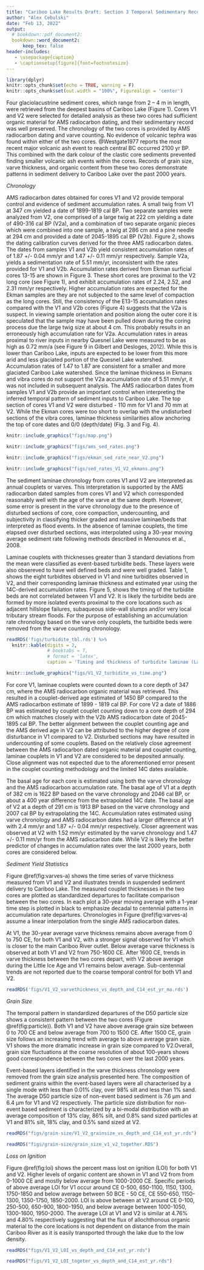 ```yaml
---
title: "Cariboo Lake Results Draft: Section 3 Temporal Sedimentary Record"
author: "Alex Cebulski"
date: "Feb 13, 2022"
output:
  # bookdown::pdf_document2:
  bookdown::word_document2:
      keep_tex: false
header-includes:
   - \usepackage{caption}
   - \captionsetup[figure]{font=footnotesize}
---
```


```r
library(dplyr)
knitr::opts_chunk$set(echo = TRUE, warning = F)
knitr::opts_chunk$set(out.width = "100%", Figurealign = 'center')
```

Four glaciolacustrine sediment cores, which range from 2 – 4 m in length, were retrieved from the deepest basins of Cariboo Lake (Figure 1). Cores V1 and V2 were selected for detailed analysis as these two cores had sufficient organic material for AMS radiocarbon dating, and their sedimentary record was well preserved. The chronology of the two cores is provided by AMS radiocarbon dating and varve counting. No evidence of volcanic tephra was found within either of the two cores. @Westgate1977 reports the most recent major volcanic ash event to reach central BC occurred 2100 yr BP. This combined with the dark colour of the clastic core sediments prevented finding smaller volcanic ash events within the cores.   Records of grain size, varve thickness, and organic content from these two cores demonstrate patterns in sediment delivery to Cariboo Lake over the past 2000 years.

*Chronology*

AMS radiocarbon dates obtained for cores V1 and V2 provide temporal control and evidence of sediment accumulation rates. A small twig from V1 at 347 cm yielded a date of 1899-1819 cal BP. Two separate samples were analyzed from V2, one comprised of a large twig at 222 cm yielding a date of 490-316 cal BP (V2a), and a combination of two separate organic pieces which were combined into one sample, a twig at 286 cm and a pine needle at 294 cm and provided a date of 2045-1895 cal BP (V2b). Figure 2, shows the dating calibration curves derived for the three AMS radiocarbon dates. The dates from samples V1 and V2b yield consistent accumulation rates of of 1.87 +/- 0.04 mm/yr and 1.47 +/- 0.11 mm/yr respectively. Sample V2a, yields a sedimentation rate of 5.51 mm/yr, inconsistent with the rates provided for V1 and V2b. Accumulation  rates derived from Ekman surficial cores 13-15 are shown in Figure 3. These short cores are proximal to the V2 long core (see Figure 1), and exhibit accumulation rates of 2.24, 2.52, and 2.31 mm/yr respectively. Higher accumulation rates are expected for the Ekman samples are they are not subjected to the same level of compaction as the long cores. Still, the consistency of the E13-15 accumulation rates compared with the V1 and V2b cores (Figure 4) suggests that the V2a is suspect. In viewing sample orientation and position along the outer core it is speculated that the sample may have been pulled down during the coring process due the large twig size at about 4 cm. This probably results in an erroneously high accumulation rate for V2a. Accumulation rates in areas proximal to river inputs in nearby Quesnel Lake were measured to be as high as 0.72 mm/a (see Figure 9 in Gilbert and Desloges, 2012). While this is lower than Cariboo Lake, inputs are expected to be lower from this more arid and less glaciated portion of the Quesnel Lake watershed. Accumulation rates of 1.47 to 1.87 are consistent for a smaller and more glaciated Cariboo Lake watershed. Since the laminae thickness in Ekmans and vibra cores do not support the V2a accumulation rate of 5.51 mm/yr, it was not included in subsequent analysis. The AMS radiocarbon dates from samples V1 and V2b provide an important control when interpreting the inferred temporal pattern of sediment inputs to Cariboo Lake.  The top section of cores V1 and V2 were disturbed - 110 mm for V1 and 70 mm at V2. While the Ekman cores were too short to overlap with the undisturbed sections of the vibra cores, laminae thickness similarities allow anchoring the top of core dates and 0/0 (depth/date) (Fig. 3 and Fig. 4).

```r
knitr::include_graphics("figs/map.png")
```

```r
knitr::include_graphics("figs/ams_sed_rates.png")
```

```r
knitr::include_graphics("figs/ekman_sed_rate_near_V2.png")
```

```r
knitr::include_graphics("figs/sed_rates_V1_V2_ekmans.png")
```

The sediment laminae chronology from cores V1 and V2 are interpreted as annual couplets or varves. This interpretation is supported by the AMS radiocarbon dated samples from cores V1 and V2 which corresponded reasonably well with the age of the varve at the same depth. However, some error is present in the varve chronology due to the presence of disturbed sections of core, core compaction, undercounting, and subjectivity in classifying thicker graded and massive laminae/beds that interpreted as flood events. In the absence of laminae couplets, the time elapsed over disturbed sections, was interpolated using a 30-year moving average sediment rate following methods described in Menounos et al., 2008.

Laminae couplets with thicknesses greater than 3 standard deviations from the mean were classified as event-based turbidite beds. These layers were also obsereved to have well defined beds and were well graded. Table 1, shows the eight turbidites observed in V1 and nine turbidites observed in V2, and their corresponding laminae thickness and estimated year using the 14C-derived accumulation rates. Figure 5, shows the timing of the turbidite beds are not correlated between V1 and V2. It is likely the turbidite beds are formed by more isolated events proximal to the core locations such as adjacent hillslope failures, subaqueous side-wall slumps and/or very local tributary stream floods. For the purpose of establishing an accumulation rate chronology based on the varve only couplets, the turbidite beds were removed from the varve counting chronology.

```r
readRDS('figs/turbidite_tbl.rds') %>% 
  knitr::kable(digits = 2,
               # booktabs = T,
               # format = 'latex',
               caption = 'Timing and thickness of turbidite laminae (Lam.) for V1 and V2. Est. Year (CE) is the estimated year using linear interpolation from the AMS radiocarbon dates.')
```

```r
knitr::include_graphics("figs/V1_V2_turbidite_vs_time.png")
```

For core V1, laminae couplets were counted down to a core depth of 347 cm, where the AMS radiocarbon organic material was retrieved. This resulted in a couplet-derived age estimated of 1450 BP compared to the AMS radiocarbon estimate of 1899 - 1819 cal BP. For core V2 a date of 1886 BP was estimated by couplet couplet counting down to a core depth of 294 cm which matches closely with the V2b AMS radiocarbon date of 2045-1895 cal BP. The better alignment between the couplet counting age and the AMS derived age in V2  can be attributed to the higher degree of core disturbance in V1 compared to V2.  Disturbed sections may have resulted in undercounting of some couplets. Based on the relatively close agreement between the AMS radiocarbon dated organic material and couplet counting, laminae couplets in  V1 and V2 are considered to be deposited annually. Close alignment was not expected due to the aforementioned error present in the couplet counting methodology and the limited 14C dates available. 

The basal age for each core is estimated using both the varve chronology and the AMS radiocarbon accumulation rate. The basal age of V1 at a depth of 382 cm is 1622 BP based on the varve chronology and 2046 cal BP, or about a 400 year difference from the extrapolated 14C date. The basal age of V2 at a depth of 291 cm is 1913 BP based on the varve chronology and 2007 cal BP by extrapolating the 14C. Accumulation rates estimated using varve chronology and AMS radiocarbon dates had a larger difference at V1 with 2.4 mm/yr and 1.87 +/- 0.04 mm/yr respectively. Closer agreement was observed at V2 with 1.52 mm/yr estimated by the varve chronology and 1.47 +/- 0.11 mm/yr from the AMS radiocarbon date. While V2 is likely the better predictor of changes in accumulation rates over the last 2000 years, both cores are considered below. 

*Sediment Yield Statistics* 

Figure \@ref(fig:varves-a) shows the time series of varve thickness measured from V1 and V2 and illustrates trends in suspended sediment delivery to Cariboo Lake. The measured couplet thicknesses in the two cores are plotted as standardized departures to facilitate comparison between the two cores. In each plot a 30-year moving average with a 1-year time step is plotted in black to emphasize decadal to centennial patterns in accumulation rate departures.  Chronologies in Figure \@ref(fig:varves-a) assume a linear interpolation from the single AMS radiocarbon dates. 

At V1, the 30-year average varve thickness remains above average from 0 to 750 CE, for both V1 and V2, with a stronger signal observed for V1 which is closer to the main Cariboo River outlet. Below average varve thickness is observed at both V1 and V2 from 750-1600 CE. After 1600 CE, trends in varve thickness between the two cores depart, with V2 above average during the Little Ice Age and V1 remains below average. Sub-centennial trends are not reported due to the coarse temporal control for both V1 and V2. 

```r
readRDS('figs/V1_V2_varvethickness_vs_depth_and_C14_est_yr_ma.rds')
```

*Grain Size*

The temporal pattern in standardized departures of the D50 particle size shows a consistent pattern between the two cores (Figure \@ref(fig:particle)). Both V1 and V2 have above average grain size between 0 to 700 CE and below average from 700 to 1500 CE. After 1500 CE, grain size follows an increasing trend with average to above average grain size. V1 shows the more dramatic increase in grain size compared to V2.Overall, grain size fluctuations at the coarse resolution of about 100-years shows good correspondence between the two cores over the last 2000 years. 

Event-based layers identified in the varve thickness chronology were removed from the grain size analysis presented here. The composition of sediment grains within the event-based layers were all characterised by a single mode with less than 0.01% clay, over 98% silt and less than 1% sand. The average D50 particle size of non-event based sediment is 7.6 µm and 6.4 µm for V1 and V2 respectively. The particle size distribution for non-event based sediment is characterized by a bi-modal distribution with an average composition of 13% clay, 86% silt, and 0.8% sand sized particles at V1 and 81% silt, 18% clay, and 0.5% sand sized at V2. 

```r
readRDS("figs/grain-size/V1_V2_grainsize_vs_depth_and_C14_est_yr.rds")
```

```r
readRDS("figs/grain-size/grain_size_v1_v2_together.RDS")
```

*Loss on Ignition*

Figure \@ref(fig:loi) shows the percent mass lost on ignition (LOI) for both V1 and V2. Higher levels of organic content are shown in V1 and V2 from from 0-1000 CE and mostly below average from 1000-2000 CE. Specific periods of above average LOI for V1 occur around CE 0-500, 650-1100, 1150, 1300, 1750-1850 and below average between 50 BCE - 50 CE, CE 550-650, 1150-1300, 1350-1750, 1850-2000. LOI is above between at V2 around CE 0-100, 250-500, 650-900, 1800-1950, and below average between 1000-1050, 1300-1600, 1950-2000. The average LOI at V1 and V2 is similar at 4.76% and 4.80% respectively suggesting that the flux of allochthonous organic material to the core locations is not dependent on distance from the main Cariboo River as it is easily transported through the lake due to the low density. 

```r
readRDS("figs/V1_V2_LOI_vs_depth_and_C14_est_yr.rds")
```

```r
readRDS("figs/V1_V2_LOI_togeter_vs_depth_and_C14_est_yr.rds")
```